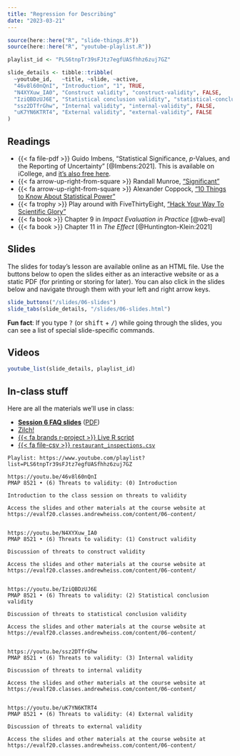 ```yaml
---
title: "Regression for Describing"
date: "2023-03-21"
---
```


```r
source(here::here("R", "slide-things.R"))
source(here::here("R", "youtube-playlist.R"))

playlist_id <- "PLS6tnpTr39sFJtz7egfUASfhhz6zuj7GZ"

slide_details <- tibble::tribble(
  ~youtube_id,   ~title, ~slide, ~active,
  "46v8l60nQnI", "Introduction", "1", TRUE,
  "N4XYXuw_IA0", "Construct validity", "construct-validity", FALSE,
  "IziQBDzUJ6E", "Statistical conclusion validity", "statistical-conclusion-validity", FALSE,
  "ssz2DTfrGhw", "Internal validity", "internal-validity", FALSE,
  "uK7YN6KTRT4", "External validity", "external-validity", FALSE
)
```


## Readings

- {{< fa file-pdf >}} Guido Imbens, "Statistical Significance, *p*-Values, and the Reporting of Uncertainty" [@Imbens:2021]. This is available on iCollege, and [it's also free here](https://doi.org/10.1257/jep.35.3.157).
- {{< fa arrow-up-right-from-square >}} Randall Munroe, ["Significant"](https://xkcd.com/882/)
- {{< fa arrow-up-right-from-square >}} Alexander Coppock, ["10 Things to Know About Statistical Power"](https://egap.org/resource/10-things-to-know-about-statistical-power/)
- {{< fa trophy >}} Play around with FiveThirtyEight, ["Hack Your Way To Scientific Glory"](https://projects.fivethirtyeight.com/p-hacking/)
- {{< fa book >}} Chapter 9 in *Impact Evaluation in Practice* [@wb-eval]
- {{< fa book >}} Chapter 11 in *The Effect* [@Huntington-Klein:2021]


## Slides

The slides for today's lesson are available online as an HTML file. Use the buttons below to open the slides either as an interactive website or as a static PDF (for printing or storing for later). You can also click in the slides below and navigate through them with your left and right arrow keys.

```r
slide_buttons("/slides/06-slides")
slide_tabs(slide_details, "/slides/06-slides.html")
```

:::{.callout-tip}
**Fun fact**: If you type <kbd>?</kbd> (or <kbd>shift</kbd> + <kbd>/</kbd>) while going through the slides, you can see a list of special slide-specific commands.
:::


## Videos

```r
youtube_list(slide_details, playlist_id)
```


## In-class stuff

Here are all the materials we'll use in class:

- [**Session 6 FAQ slides**](/slides/06-class.html) ([PDF](/slides/06-class.pdf))
- [Zilch!](/resource/zilch.qmd)
- [{{< fa brands r-project >}} Live R script](https://www.dropbox.com/s/akez7ssaiyt6um3/bayes-fun.R)
- [{{< fa file-csv >}} `restaurant_inspections.csv`](https://vincentarelbundock.github.io/Rdatasets/csv/causaldata/restaurant_inspections.csv)

```verbatim
Playlist: https://www.youtube.com/playlist?list=PLS6tnpTr39sFJtz7egfUASfhhz6zuj7GZ

https://youtu.be/46v8l60nQnI
PMAP 8521 • (6) Threats to validity: (0) Introduction

Introduction to the class session on threats to validity

Access the slides and other materials at the course website at https://evalf20.classes.andrewheiss.com/content/06-content/


https://youtu.be/N4XYXuw_IA0
PMAP 8521 • (6) Threats to validity: (1) Construct validity

Discussion of threats to construct validity

Access the slides and other materials at the course website at https://evalf20.classes.andrewheiss.com/content/06-content/

  
https://youtu.be/IziQBDzUJ6E
PMAP 8521 • (6) Threats to validity: (2) Statistical conclusion validity

Discussion of threats to statistical conclusion validity

Access the slides and other materials at the course website at https://evalf20.classes.andrewheiss.com/content/06-content/
  
  
https://youtu.be/ssz2DTfrGhw
PMAP 8521 • (6) Threats to validity: (3) Internal validity

Discussion of threats to internal validity

Access the slides and other materials at the course website at https://evalf20.classes.andrewheiss.com/content/06-content/
  
  
https://youtu.be/uK7YN6KTRT4
PMAP 8521 • (6) Threats to validity: (4) External validity

Discussion of threats to external validity

Access the slides and other materials at the course website at https://evalf20.classes.andrewheiss.com/content/06-content/
```
